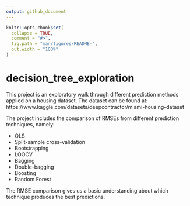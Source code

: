 ```yaml
---
output: github_document
---
```


<!-- README.md is generated from README.Rmd. Please edit that file -->

```r
knitr::opts_chunk$set(
  collapse = TRUE,
  comment = "#>",
  fig.path = "man/figures/README-",
  out.width = "100%"
)
```

# decision_tree_exploration

<!-- badges: start -->
<!-- badges: end -->

This project is an exploratory walk through different prediction methods applied on a housing dataset.
The dataset can be found at: https://www.kaggle.com/datasets/deepcontractor/miami-housing-dataset

The project includes the comparison of RMSEs from different prediction techniques, namely:

- OLS
- Split-sample cross-validation
- Bootstrapping
- LOOCV
- Bagging
- Double-bagging
- Boosting
- Random Forest

The RMSE comparison gives us a basic understanding about which technique produces the best predictions.